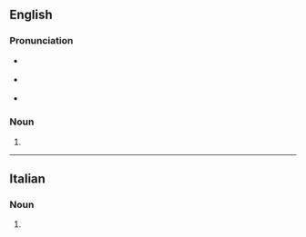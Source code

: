 ==English==

===Pronunciation===
* {{a|UK}} {{IPA|/ɡɹɪˈsiːnɪ/|lang=en}}
* {{a|US}} {{IPA|/ɡɹəˈsini/|lang=en}}
* {{rhymes|iːni|lang=en}}

===Noun===
{{head|en|noun plural form}}

# {{plural of|grissino|lang=en}}

----

==Italian==

===Noun===
{{head|it|noun plural form|g=m}}

# {{plural of|grissino|lang=it}}